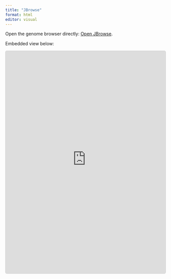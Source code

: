 ```yaml
---
title: "JBrowse"
format: html
editor: visual
---
```


Open the genome browser directly: [Open JBrowse](https://gannet.fish.washington.edu/e5-mosaic){target="_blank"}.

Embedded view below:

<iframe src="https://gannet.fish.washington.edu/e5-mosaic" style="width:100%;height:700px;border:1px solid #ccc;border-radius:4px;" title="JBrowse">

</iframe>
